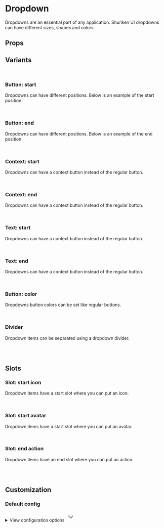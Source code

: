 
<Meta of={DropdownStories} />

# Dropdown

Dropdowns are an essential part of any application. Shuriken UI dropdowns can have different sizes, shapes and colors.

<Primary />

## Props

<Controls />

## Variants

<br />

### Button: start

Dropdowns can have different positions. Below is an example of the start position.

<div className="flex items-end gap-2 bg-slate-100 dark:bg-slate-900 p-6 rounded-sm">
  <Story of={DropdownStories.Main} />
</div>

<br />

### Button: end

Dropdowns can have different positions. Below is an example of the end position.

<div className="flex items-end gap-2 bg-slate-100 dark:bg-slate-900 p-6 rounded-sm" style={{'flex-direction': 'row-reverse'}}>
  <Story of={DropdownStories.ButtonEnd} />
</div>

<br />

### Context: start

Dropdowns can have a context button instead of the regular button.

<div className="flex items-end gap-2 bg-slate-100 dark:bg-slate-900 p-6 rounded-sm">
  <Story of={DropdownStories.ContextStart} />
</div>

<br />

### Context: end

Dropdowns can have a context button instead of the regular button.

<div className="flex items-end gap-2 bg-slate-100 dark:bg-slate-900 p-6 rounded-sm" style={{'flex-direction': 'row-reverse'}}>
  <Story of={DropdownStories.ContextEnd} />
</div>

<br />

### Text: start

Dropdowns can have a context button instead of the regular button.

<div className="flex items-end gap-2 bg-slate-100 dark:bg-slate-900 p-6 rounded-sm">
  <Story of={DropdownStories.TextStart} />
</div>

<br />

### Text: end

Dropdowns can have a context button instead of the regular button.

<div className="flex items-end gap-2 bg-slate-100 dark:bg-slate-900 p-6 rounded-sm" style={{'flex-direction': 'row-reverse'}}>
  <Story of={DropdownStories.TextEnd} />
</div>

<br />

### Button: color

Dropdowns button colors can be set like regular buttons.

<div className="flex items-end gap-2 bg-slate-100 dark:bg-slate-900 p-6 rounded-sm">
  <Story of={DropdownStories.ButtonColor} />
</div>

<br />

### Divider

Dropdown items can be separated using a dropdown divider.

<div className="flex items-end gap-2 bg-slate-100 dark:bg-slate-900 p-6 rounded-sm">
  <Story of={DropdownStories.Divider} />
</div>

<br />
<br />

## Slots

### Slot: start icon

Dropdown items have a start slot where you can put an icon.

<div className="flex items-end gap-2 bg-slate-100 dark:bg-slate-900 p-6 rounded-sm">
  <Story of={DropdownStories.SlotIcon} />
</div>

<br />

### Slot: start avatar

Dropdown items have a start slot where you can put an avatar.

<div className="flex items-end gap-2 bg-slate-100 dark:bg-slate-900 p-6 rounded-sm">
  <Story of={DropdownStories.SlotAvatar} />
</div>

<br />

### Slot: end action

Dropdown items have an end slot where you can put an action.

<div className="flex items-end gap-2 bg-slate-100 dark:bg-slate-900 p-6 rounded-sm">
  <Story of={DropdownStories.SlotAction} />
</div>

<br />
<br />

## Customization

### Default config

<div class="relative">
  <details class="relative bg-slate-50 border border-slate-200 rounded-lg p-4 [&>summary>svg]:open:-rotate-180">
    <summary class="list-none cursor-pointer">
      <span class="font-sans text-slate-500">View configuration options</span>
      <svg
        class="w-5 h-5 text-slate-500 absolute top-5 end-4 transition-transform duration-300"
        xmlns="http://www.w3.org/2000/svg"
        width="32"
        height="32"
        viewBox="0 0 24 24"
      >
        <path
          fill="none"
          stroke="currentColor"
          strokeLinecap="round"
          strokeLinejoin="round"
          strokeWidth="2"
          d="m6 9l6 6l6-6"
        />
      </svg>
    </summary>

    <div class="!mt-4">
      <pre >
        {JSON.stringify(defaultConfig, null, 2)}
      </pre>
    </div>

  </details>
</div>